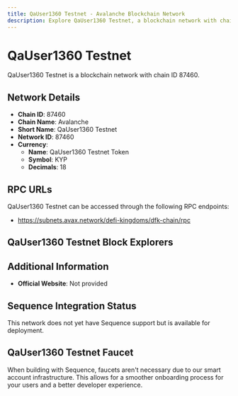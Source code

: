 ```yaml
--- 
title: QaUser1360 Testnet - Avalanche Blockchain Network
description: Explore QaUser1360 Testnet, a blockchain network with chain ID 87460. Learn about its native currency, QaUser1360 Testnet Token, and how to interact with the network.
---
```


# QaUser1360 Testnet

QaUser1360 Testnet is a blockchain network with chain ID 87460.

## Network Details

- **Chain ID**: 87460
- **Chain Name**: Avalanche
- **Short Name**: QaUser1360 Testnet
- **Network ID**: 87460
- **Currency**: 
  - **Name**: QaUser1360 Testnet Token
  - **Symbol**: KYP
  - **Decimals**: 18

## RPC URLs

QaUser1360 Testnet can be accessed through the following RPC endpoints:

- https://subnets.avax.network/defi-kingdoms/dfk-chain/rpc

## QaUser1360 Testnet Block Explorers



## Additional Information

- **Official Website**: Not provided

## Sequence Integration Status

This network does not yet have Sequence support but is available for deployment.

## QaUser1360 Testnet Faucet

When building with Sequence, faucets aren't necessary due to our smart account infrastructure. This allows for a smoother onboarding process for your users and a better developer experience.
